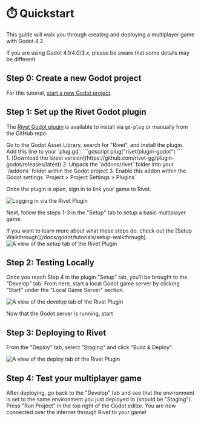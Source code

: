 

# ⏱️ Quickstart

This guide will walk you through creating and deploying a multiplayer game with
Godot 4.2.

If you are using Godot 4.1/4.0/3.x, please be aware that some details may be
different.

## Step 0: Create a new Godot project

For this tutorial, [start a new Godot
project](https://docs.godotengine.org/en/stable/getting_started/introduction/first_look_at_the_editor.html).

## Step 1: Set up the Rivet Godot plugin

The [Rivet Godot plugin](https://github.com/rivet-gg/plugin-godot) is available
to install via `gd-plug` or manually from the GitHub repo.

<Tabs>
  <article title='Godot Asset Library'>
    Go to the Godot Asset Library, search for "Rivet", and install the plugin.
  </article>
  <article title='gd-plug'>
    Add this line to your `plug.gd`:
    ```gdscript
    plug("rivet/plugin-godot")
    ```
  </article>
  <article title='Manual Installation'>
    1. [Download the latest version](https://github.com/rivet-gg/plugin-godot/releases/latest)
    2. Unpack the `addons/rivet` folder into your `/addons` folder within the Godot project
    3. Enable this addon within the Godot settings `Project > Project Settings > Plugins`
  </article>
</Tabs>

Once the plugin is open, sign in to link your game to Rivet.

<div className='flex flex-row justify-center'>
  <Image src={imgLogin} alt='Logging in via the Rivet Plugin' />
</div>

Next, follow the steps 1-3 in the "Setup" tab to setup a basic multiplayer game.

<Note>
  If you want to learn more about what these steps do, check out the [Setup Walkthrough](/docs/godot/tutorials/setup-walkthrough).
</Note>

<div className='flex flex-row justify-center'>
  <Image src={imgSetup} alt='A view of the setup tab of the Rivet Plugin' />
</div>

## Step 2: Testing Locally

Once you reach Step 4 in the plugin "Setup" tab, you'll be brought to the "Develop" tab.
From here, start a local Godot game server by clicking "Start" under the "Local
Game Server" section.

<div className='flex flex-row justify-center'>
  <Image src={imgDevelop} alt='A view of the develop tab of the Rivet Plugin' />
</div>

Now that the Godot server is running, start 

## Step 3: Deploying to Rivet

From the "Deploy" tab, select "Staging" and click "Build & Deploy".

<div className='flex flex-row justify-center'>
  <Image src={imgDeploy} alt='A view of the deploy tab of the Rivet Plugin' />
</div>

## Step 4: Test your multiplayer game

After deploying, go back to the "Develop" tab and see that the environment is set to the same environment you
just deployed to (should be "Staging"). Press "Run Project" in the top right of the Godot editor. You are now
connected over the internet through Rivet to your game!
